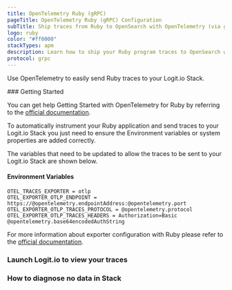 ```yaml
---
title: OpenTelemetry Ruby (gRPC)
pageTitle: OpenTelemetry Ruby (gRPC) Configuration
subTitle: Ship traces from Ruby to OpenSearch with OpenTelemetry (via gRPC)
logo: ruby
color: "#ff0000"
stackTypes: apm
description: Learn how to ship your Ruby program traces to OpenSearch with our example configurations.
protocol: grpc
---
```


Use OpenTelemetry to easily send Ruby traces to your Logit.io Stack.

<Steps>
  ### Getting Started

  You can get help Getting Started with OpenTelemetry for Ruby by referring to the 
  [official documentation](https://opentelemetry.io/docs/instrumentation/ruby/getting-started/). 

  To automatically instrument your Ruby application and send traces to your Logit.io 
  Stack you just need to ensure the Environment variables or system properties are added correctly.

  The variables that need to be updated to allow the traces to be sent to your Logit.io Stack are shown below.

  #### Environment Variables

  ```env copy /@opentelemetry.endpointAddress/ /@opentelemetry.port/ /@opentelemetry.protocol/ /@opentelemetry.base64encodedAuthString/
  OTEL_TRACES_EXPORTER = otlp
  OTEL_EXPORTER_OTLP_ENDPOINT = https://@opentelemetry.endpointAddress:@opentelemetry.port
  OTEL_EXPORTER_OTLP_TRACES_PROTOCOL = @opentelemetry.protocol
  OTEL_EXPORTER_OTLP_TRACES_HEADERS = Authorization=Basic @opentelemetry.base64encodedAuthString
  ```

  For more information about exporter configuration with Ruby please refer to the 
  [official documentation](https://opentelemetry.io/docs/instrumentation/ruby/exporters/).

  ### Launch Logit.io to view your traces

  <LaunchStack utmMedium="apm" utmCampaign="ruby" source="apm_ruby_grpc" />

  ### How to diagnose no data in Stack

  <DiagnoseNoData />
</Steps>